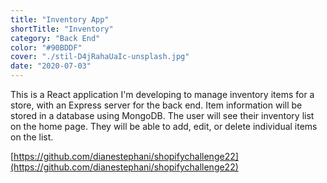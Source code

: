 ```yaml
---
title: "Inventory App"
shortTitle: "Inventory"
category: "Back End"
color: "#90BDDF"
cover: "./stil-D4jRahaUaIc-unsplash.jpg"
date: "2020-07-03"
---
```


This is a React application I'm developing to manage inventory items for a store, with 
an Express server for the back end. Item information will be stored in a database using MongoDB.
 The user will see their inventory list on the home page.
They will be able to add, edit, or delete individual items on the list.  

[https://github.com/dianestephani/shopifychallenge22](https://github.com/dianestephani/shopifychallenge22)
